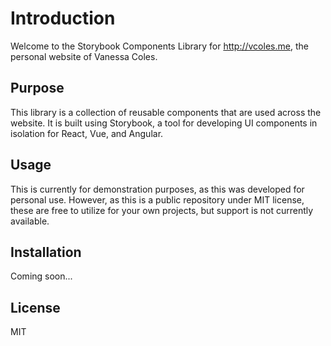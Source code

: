 # Introduction

Welcome to the Storybook Components Library for http://vcoles.me, the personal website of Vanessa Coles.

## Purpose

This library is a collection of reusable components that are used across the website. It is built using Storybook, a tool for developing UI components in isolation for React, Vue, and Angular.

## Usage

This is currently for demonstration purposes, as this was developed for personal use. However, as this is a public repository under MIT license, these are free to utilize for your own projects, but support is not currently available.

## Installation

Coming soon...

## License

MIT
